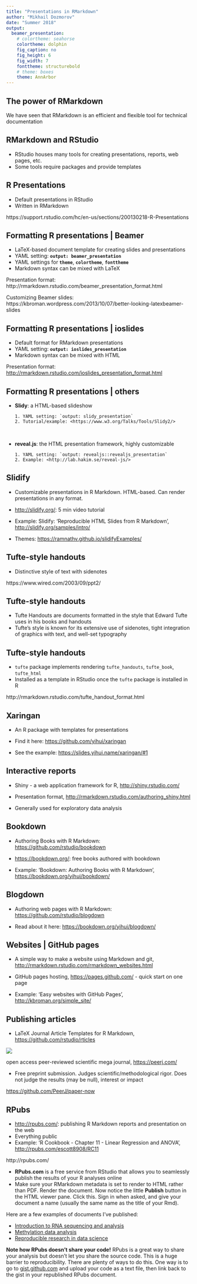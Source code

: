 ```yaml
---
title: "Presentations in RMarkdown"
author: "Mikhail Dozmorov"
date: "Summer 2018"
output:
  beamer_presentation:
    # colortheme: seahorse
    colortheme: dolphin
    fig_caption: no
    fig_height: 6
    fig_width: 7
    fonttheme: structurebold
    # theme: boxes
    theme: AnnArbor
---
```


## The power of RMarkdown

We have seen that RMarkdown is an efficient and flexible tool for technical documentation

\begin{center}
\includegraphics[height=170px]{img/bandThree2.png}
\end{center}

## RMarkdown and RStudio

- RStudio houses many tools for creating presentations, reports, web pages, etc.
- Some tools require packages and provide templates

## R Presentations

- Default presentations in RStudio
- Written in RMarkdown

\begin{center}
\includegraphics[height=170px]{img/r_presentation1.png}
\end{center}

\tiny https://support.rstudio.com/hc/en-us/sections/200130218-R-Presentations

## Formatting R presentations | Beamer

- LaTeX-based document template for creating slides and presentations
- YAML setting: **`output: beamer_presentation`**
- YAML settings for **`theme`**, **`colortheme`**, **`fonttheme`**
- Markdown syntax can be mixed with LaTeX

\tiny Presentation format: http://rmarkdown.rstudio.com/beamer_presentation_format.html

Customizing Beamer slides: https://kbroman.wordpress.com/2013/10/07/better-looking-latexbeamer-slides

## Formatting R presentations | ioslides

- Default format for RMarkdown presentations
- YAML setting: **`output: ioslides_presentation`**
- Markdown syntax can be mixed with HTML

\tiny Presentation format:	<http://rmarkdown.rstudio.com/ioslides_presentation_format.html>

## Formatting R presentations | others

- **Slidy**: a HTML-based slideshow

      1. YAML setting: `output: slidy_presentation`
      2. Tutorial/example: <https://www.w3.org/Talks/Tools/Slidy2/> 

&nbsp;

- **reveal.js**: the HTML presentation framework, highly customizable

      1. YAML setting: `output: revealjs::revealjs_presentation`
      2. Example: <http://lab.hakim.se/reveal-js/> 

## Slidify

- Customizable presentations in R Markdown. HTML-based. Can render presentations in any format.

- <http://slidify.org/>: 5 min video tutorial 

- Example: Slidify: 'Reproducible HTML Slides from R Markdown', <http://slidify.org/samples/intro/>

- Themes: <https://ramnathv.github.io/slidifyExamples/>

## Tufte-style handouts

- Distinctive style of text with sidenotes 

\begin{center}
\includegraphics[height=170px]{img/tufte.png}
\end{center}

\tiny https://www.wired.com/2003/09/ppt2/

## Tufte-style handouts

- Tufte Handouts are documents formatted in the style that Edward Tufte uses in his books and handouts
- Tufte’s style is known for its extensive use of sidenotes, tight integration of graphics with text, and well-set typography

\begin{center}
\includegraphics[height=170px]{img/tufte-handout.png}
\end{center}

## Tufte-style handouts

- `tufte` package implements rendering `tufte_handouts`, `tufte_book`, `tufte_html`
- Installed as a template in RStudio once the `tufte` package is installed in R

\tiny http://rmarkdown.rstudio.com/tufte_handout_format.html

## Xaringan

- An R package with templates for presentations

- Find it here: <https://github.com/yihui/xaringan>

- See the example: <https://slides.yihui.name/xaringan/#1>

## Interactive reports

- Shiny - a web application framework for R, <http://shiny.rstudio.com/>

- Presentation format, <http://rmarkdown.rstudio.com/authoring_shiny.html>

- Generally used for exploratory data analysis


## Bookdown

- Authoring Books with R Markdown: <https://github.com/rstudio/bookdown>

- <https://bookdown.org/>: free books authored with bookdown

- Example: 'Bookdown: Authoring Books with R Markdown', <https://bookdown.org/yihui/bookdown/>

## Blogdown

- Authoring web pages with R Markdown: <https://github.com/rstudio/blogdown>

- Read about it here: <https://bookdown.org/yihui/blogdown/>


## Websites | GitHub pages

- A simple way to make a website using Markdown and git, <http://rmarkdown.rstudio.com/rmarkdown_websites.html>

- GitHub pages hosting, <https://pages.github.com/> - quick start on one page

- Example: 'Easy websites with GitHub Pages', <http://kbroman.org/simple_site/>


## Publishing articles

- LaTeX Journal Article Templates for R Markdown, <https://github.com/rstudio/rticles>

![](img/peerJ.png)

open access peer-reviewed scientific mega journal, <https://peerj.com/>

- Free preprint submission. Judges scientific/methodological rigor. Does not judge the results (may be null), interest or impact


<https://github.com/PeerJ/paper-now> 


## RPubs

- <http://rpubs.com/>: publishing R Markdown reports and presentation on the web
- Everything public
- Example: 'R Cookbook - Chapter 11 - Linear Regression and ANOVA', <http://rpubs.com/escott8908/RC11>

\begin{center}
\includegraphics[height=170px]{img/rpubs.png}
\end{center}

\tiny http://rpubs.com/

- **RPubs.com** is a free service from RStudio that allows you to seamlessly publish the results of your R analyses online
- Make sure your RMarkdown metadata is set to render to HTML rather than PDF. Render the document. Now notice the little **Publish** button in the HTML viewer pane. Click this. Sign in when asked, and give your document a name (usually the same name as the title of your Rmd).

Here are a few examples of documents I've published:

- [Introduction to RNA sequencing and analysis](https://rpubs.com/mdozmorov/rna-seq)
- [Methylation data analysis](https://rpubs.com/mdozmorov/methylation)
- [Reproducible research in data science](https://rpubs.com/mdozmorov/rr101)

**Note how RPubs doesn't share your code!** RPubs is a great way to share your analysis but doesn't let you share the source code. This is a huge barrier to reproducibility. There are plenty of ways to do this. One way is to go to [gist.github.com](https://gist.github.com) and upload your code as a text file, then link back to the gist in your republished RPubs document. 


